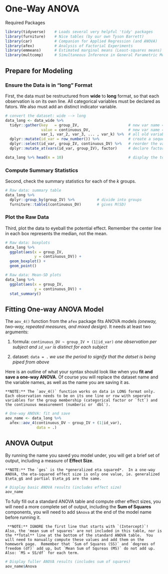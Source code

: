 # One-Way ANOVA


Required Packages 

```r
library(tidyverse)    # Loads several very helpful 'tidy' packages
library(furniture)    # Nice tables (by our own Tyson Barrett)
library(car)          # Companion for Applied Regression (and ANOVA)
library(afex)         # Analysis of Factorial Experiments
library(emmeans)      # Estimated marginal means (Least-squares means)
library(multcomp)     # Simultaneous Inference in General Parametric Models 
```



## Prepare for Modeling

### Ensure the Data is in "long" Format 

First, the data must be restructured from **wide** to **long** format, so that each observation is on its own line.  All categorical variables must be declared as fators.  We also must add an distinct indicator variable.  

```r
# convert the dataset: wide --> long
data_long <- data_wide %>% 
  tidyr::gather(key   = group_IV,                      # new var name = groups
                value = continuous_DV,                 # new var name = measurements
                var_1, var_2, var_3, ... , var_k) %>%  # all old variable names
  dplyr::mutate(id_var = row_number()) %>%             # create a sequential id variable
  dplyr::select(id_var, group_IV, continuous_DV) %>%   # reorder the variables
  dplyr::mutate_at(vars(id_var, group_IV), factor)     # declare factors

data_long %>% head(n = 10)                             # display the top 10 rows only
```





### Compute Summary Statistics

Second, check the summary statistics for each of the $k$ groups.

```r
# Raw data: summary table
data_long %>% 
  dplyr::group_by(group_IV) %>%          # divide into groups
  furniture::table1(continuous_DV)       # gives M(SD)
```





### Plot the Raw Data

Third, plot the data to eyeball the potential effect.  Remember the center line in each box represents the median, not the mean.

```r
# Raw data: boxplots
data_long %>% 
  ggplot(aes(x = group_IV,
             y = continuous_DV)) + 
  geom_boxplot() +
  geom_point() 
```


```r
# Raw data: Mean-SD plots
data_long %>% 
  ggplot(aes(x = group_IV,
             y = continuous_DV)) + 
  stat_summary() 
```




## Fitting One-way ANOVA Model


The `aov_4()` function from the `afex` package fits ANOVA models *(oneway, two-way, repeated measures, and mixed design)*. It needs at least two arguments:

1. formula:  `continuous_DV ~ group_IV + (1|id_var)`  *one observation per subject and `id_var` is distinct for each subject*

2. dataset: `data = .` *we use the period to signify that the datset is being piped from above*


Here is an outline of what your syntax should look like when you **fit and save a one-way ANOVA**.  Of course you will replace the dataset name and the variable names, as well as the name you are saving it as.

```block
**NOTE:** The `aov_4()` function works on data in LONG format only.  Each observation needs to be on its one line or row with seperate variables for the group membership (categorical factor or `fct`) and the continuous measurement (numberic or `dbl`).
```

```r
# One-way ANOVA: fit and save
aov_name <- data_long %>% 
  afex::aov_4(continuous_DV ~ group_IV + (1|id_var),
              data = .)
```


## ANOVA Output

By running the name you saved you model under, you will get a brief set of output, including a measure of **Effect Size**.

```block
**NOTE:** The `ges` is the *generalized eta squared*.  In a one-way ANOVA, the eta-squared effect size is only one value, ie. generalized $\eta_g$ and partial $\eta_p$ are the same.
```

```r
# Display basic ANOVA results (includes effect size)
aov_name 
```

To fully fill out a standard ANOVA table and compute other effect sizes, you will need a more complete set of output, including the **Sum of Squares** components, you will need to add `$Anova` at the end of the model name before running it.

```block
 **NOTE:** IGNORE the first line that starts with `(Intercept)`!  Also, the 'mean sum of squares' are not included in this table, nor is the **Total** line at the bottom of the standard ANOVA table.  You will need to manually compute these values and add them on the homework page.  Remember that `Sum of Squares (SS)` and `degrees of freedom (df)` add up, but `Mean Sum of Squreas (MS)` do not add up.  Also: `MS = SS/df` for each term.
```

```r
# Display fuller ANOVA results (includes sum of squares)
aov_name$Anova 
```






